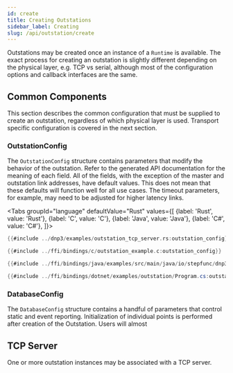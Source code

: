 ```yaml
---
id: create
title: Creating Outstations
sidebar_label: Creating
slug: /api/outstation/create
---
```



Outstations may be created once an instance of a `Runtime` is available. The exact process for creating an outstation is slightly different
depending on the physical layer, e.g. TCP vs serial, although most of the configuration options and callback interfaces are the same.

## Common Components

This section describes the common configuration that must be supplied to create an outstation, regardless of which physical layer is used. Transport
specific configuration is covered in the next section.

### OutstationConfig

The `OutstationConfig` structure contains parameters that modify the behavior of the outstation. Refer to the generated API documentation for the meaning of
each field. All of the fields, with the exception of the master and outstation link addresses, have default values. This does not mean that these defaults will
function well for all use cases. The timeout parameters, for example, may need to be adjusted for higher latency links.

<Tabs
groupId="language"
defaultValue="Rust"
values={[
{label: 'Rust', value: 'Rust'},
{label: 'C', value: 'C'},
{label: 'Java', value: 'Java'},
{label: 'C#', value: 'C#'},
]}>
<TabItem value="Rust">

```rust
{{#include ../dnp3/examples/outstation_tcp_server.rs:outstation_config}}
```

</TabItem>
<TabItem value="C">

```c
{{#include ../ffi/bindings/c/outstation_example.c:outstation_config}}
```

</TabItem>
<TabItem value="Java">

```java
{{#include ../ffi/bindings/java/examples/src/main/java/io/stepfunc/dnp3rs/examples/OutstationExample.java:outstation_config}}
```

</TabItem>
<TabItem value="C#">

```csharp
{{#include ../ffi/bindings/dotnet/examples/outstation/Program.cs:outstation_config}}
```

</TabItem>
</Tabs>

### DatabaseConfig

The `DatabaseConfig` structure contains a handful of parameters that control static and event reporting. Initialization of individual points is performed after creation
of the Outstation. Users will almost



## TCP Server

One or more outstation instances may be associated with a TCP server.



